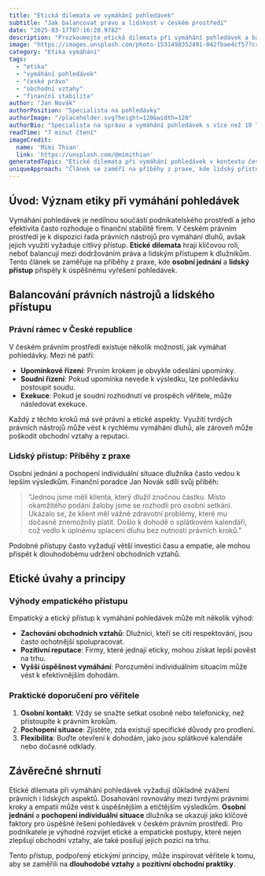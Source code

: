```yaml
---
title: "Etická dilemata ve vymáhání pohledávek"
subtitle: "Jak balancovat právo a lidskost v českém prostředí"
date: "2025-03-17T07:16:20.978Z"
description: "Prozkoumejte etická dilemata při vymáhání pohledávek a balancujte mezi právními nástroji a lidským přístupem."
image: "https://images.unsplash.com/photo-1531498352491-042fbae4cf57?crop=entropy&cs=tinysrgb&fit=max&fm=jpg&ixid=M3w3MjA5MjJ8MHwxfHJhbmRvbXx8fHx8fHx8fDE3NDIxOTU3ODB8&ixlib=rb-4.0.3&q=80&w=1080"
category: "Etika vymáhání"
tags:
  - "etika"
  - "vymáhání pohledávek"
  - "české právo"
  - "obchodní vztahy"
  - "finanční stabilita"
author: "Jan Novák"
authorPosition: "Specialista na pohledávky"
authorImage: "/placeholder.svg?height=120&width=120"
authorBio: "Specialista na správu a vymáhání pohledávek s více než 10 lety zkušeností v oboru."
readTime: "7 minut čtení"
imageCredit:
  name: 'Mimi Thian'
  link: 'https://unsplash.com/@mimithian'
generatedTopic: "Etické dilemata při vymáhání pohledávek v kontextu českého právního prostředí: Balancování mezi právními nástroji a lidským přístupem."
uniqueApproach: "Článek se zaměří na příběhy z praxe, kde lidský přístup a osobní jednání výrazně přispěly k úspěšnému vyřešení pohledávek. Skrze rozhovory s právními experty a finančními poradci, kteří se zaměřují na etické aspekty vymáhání, nabídne článek konkrétní příklady, jak může osobní kontakt a porozumění individuální situaci dlužníka přinést pozitivní výsledky. Tento přístup je podpořen etickými úvahami a principy, které mohou inspirovat věřitele k více empatickým a etickým praktikám."
---
```


## Úvod: Význam etiky při vymáhání pohledávek

Vymáhání pohledávek je nedílnou součástí podnikatelského prostředí a jeho efektivita často rozhoduje o finanční stabilitě firem. V českém právním prostředí je k dispozici řada právních nástrojů pro vymáhání dluhů, avšak jejich využití vyžaduje citlivý přístup. **Etické dilemata** hrají klíčovou roli, neboť balancují mezi dodržováním práva a lidským přístupem k dlužníkům. Tento článek se zaměřuje na příběhy z praxe, kde **osobní jednání** a **lidský přístup** přispěly k úspěšnému vyřešení pohledávek.

## Balancování právních nástrojů a lidského přístupu

### Právní rámec v České republice

V českém právním prostředí existuje několik možností, jak vymáhat pohledávky. Mezi ně patří:

- **Upomínkové řízení**: Prvním krokem je obvykle odeslání upomínky.
- **Soudní řízení**: Pokud upomínka nevede k výsledku, lze pohledávku postoupit soudu.
- **Exekuce**: Pokud je soudní rozhodnutí ve prospěch věřitele, může následovat exekuce.

Každý z těchto kroků má své právní a etické aspekty. Využití tvrdých právních nástrojů může vést k rychlému vymáhání dluhů, ale zároveň může poškodit obchodní vztahy a reputaci.

### Lidský přístup: Příběhy z praxe

Osobní jednání a pochopení individuální situace dlužníka často vedou k lepším výsledkům. Finanční poradce Jan Novák sdílí svůj příběh:

> "Jednou jsme měli klienta, který dlužil značnou částku. Místo okamžitého podání žaloby jsme se rozhodli pro osobní setkání. Ukázalo se, že klient měl vážné zdravotní problémy, které mu dočasně znemožnily platit. Došlo k dohodě o splátkovém kalendáři, což vedlo k úplnému splacení dluhu bez nutnosti právních kroků."

Podobné přístupy často vyžadují větší investici času a empatie, ale mohou přispět k dlouhodobému udržení obchodních vztahů.

## Etické úvahy a principy

### Výhody empatického přístupu

Empatický a etický přístup k vymáhání pohledávek může mít několik výhod:

- **Zachování obchodních vztahů**: Dlužníci, kteří se cítí respektováni, jsou často ochotnější spolupracovat.
- **Pozitivní reputace**: Firmy, které jednají eticky, mohou získat lepší pověst na trhu.
- **Vyšší úspěšnost vymáhání**: Porozumění individuálním situacím může vést k efektivnějším dohodám.

### Praktické doporučení pro věřitele

1. **Osobní kontakt**: Vždy se snažte setkat osobně nebo telefonicky, než přistoupíte k právním krokům.
2. **Pochopení situace**: Zjistěte, zda existují specifické důvody pro prodlení.
3. **Flexibilita**: Buďte otevření k dohodám, jako jsou splátkové kalendáře nebo dočasné odklady.

## Závěrečné shrnutí

Etické dilemata při vymáhání pohledávek vyžadují důkladné zvážení právních i lidských aspektů. Dosahování rovnováhy mezi tvrdými právními kroky a empatií může vést k úspěšnějším a etičtějším výsledkům. **Osobní jednání** a **pochopení individuální situace** dlužníka se ukazují jako klíčové faktory pro úspěšné řešení pohledávek v českém právním prostředí. Pro podnikatele je výhodné rozvíjet etické a empatické postupy, které nejen zlepšují obchodní vztahy, ale také posilují jejich pozici na trhu.

Tento přístup, podpořený etickými principy, může inspirovat věřitele k tomu, aby se zaměřili na **dlouhodobé vztahy** a **pozitivní obchodní praktiky**.